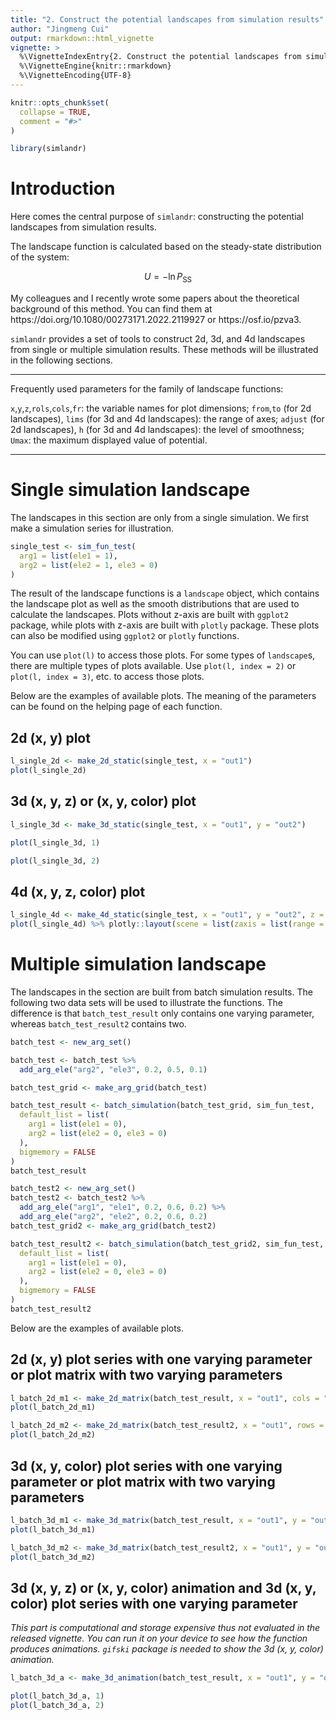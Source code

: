 ```yaml
---
title: "2. Construct the potential landscapes from simulation results"
author: "Jingmeng Cui"
output: rmarkdown::html_vignette
vignette: >
  %\VignetteIndexEntry{2. Construct the potential landscapes from simulation results}
  %\VignetteEngine{knitr::rmarkdown}
  %\VignetteEncoding{UTF-8}
---
```


```r
knitr::opts_chunk$set(
  collapse = TRUE,
  comment = "#>"
)
```

```r
library(simlandr)
```

# Introduction

Here comes the central purpose of `simlandr`: constructing the potential landscapes from simulation results. 

The landscape function is calculated based on the steady-state distribution of the system:

$$U = -\ln P_\textrm{SS}$$

My colleagues and I recently wrote some papers about the theoretical background of this method. You can find them at https://doi.org/10.1080/00273171.2022.2119927 or https://osf.io/pzva3.

`simlandr` provides a set of tools to construct 2d, 3d, and 4d landscapes from single or multiple simulation results. These methods will be illustrated in the following sections.

------

Frequently used parameters for the family of landscape functions:

`x`,`y`,`z`,`rols`,`cols`,`fr`: the variable names for plot dimensions;
`from`,`to` (for 2d landscapes), `lims` (for 3d and 4d landscapes): the range of axes;
`adjust` (for 2d landscapes), `h` (for 3d and 4d landscapes): the level of smoothness;
`Umax`: the maximum displayed value of potential.

------


# Single simulation landscape

The landscapes in this section are only from a single simulation. We first make a simulation series for illustration.

```r
single_test <- sim_fun_test(
  arg1 = list(ele1 = 1),
  arg2 = list(ele2 = 1, ele3 = 0)
)
```

The result of the landscape functions is a `landscape` object, which contains the landscape plot as well as the smooth distributions that are used to calculate the landscapes. Plots without z-axis are built with `ggplot2` package, while plots with z-axis are built with `plotly` package. These plots can also be modified using `ggplot2` or `plotly` functions. 

You can use `plot(l)` to access those plots. For some types of `landscape`s, there are multiple types of plots available. Use `plot(l, index = 2)` or `plot(l, index = 3)`, etc. to access those plots.

Below are the examples of available plots. The meaning of the parameters can be found on the helping page of each function.

## 2d (x, y) plot

```r
l_single_2d <- make_2d_static(single_test, x = "out1")
plot(l_single_2d)
```

## 3d (x, y, z) or (x, y, color) plot 

```r
l_single_3d <- make_3d_static(single_test, x = "out1", y = "out2")

plot(l_single_3d, 1)

plot(l_single_3d, 2)
```


## 4d (x, y, z, color) plot

```r
l_single_4d <- make_4d_static(single_test, x = "out1", y = "out2", z = "out3")
plot(l_single_4d) %>% plotly::layout(scene = list(zaxis = list(range = c(-3, 3))))
```


# Multiple simulation landscape

The landscapes in the section are built from batch simulation results. The following two data sets will be used to illustrate the functions. The difference is that `batch_test_result` only contains one varying parameter, whereas `batch_test_result2` contains two.

```r
batch_test <- new_arg_set()

batch_test <- batch_test %>%
  add_arg_ele("arg2", "ele3", 0.2, 0.5, 0.1)

batch_test_grid <- make_arg_grid(batch_test)

batch_test_result <- batch_simulation(batch_test_grid, sim_fun_test,
  default_list = list(
    arg1 = list(ele1 = 0),
    arg2 = list(ele2 = 0, ele3 = 0)
  ),
  bigmemory = FALSE
)
batch_test_result

batch_test2 <- new_arg_set()
batch_test2 <- batch_test2 %>%
  add_arg_ele("arg1", "ele1", 0.2, 0.6, 0.2) %>%
  add_arg_ele("arg2", "ele2", 0.2, 0.6, 0.2)
batch_test_grid2 <- make_arg_grid(batch_test2)

batch_test_result2 <- batch_simulation(batch_test_grid2, sim_fun_test,
  default_list = list(
    arg1 = list(ele1 = 0),
    arg2 = list(ele2 = 0, ele3 = 0)
  ),
  bigmemory = FALSE
)
batch_test_result2
```

Below are the examples of available plots.

## 2d (x, y) plot series with one varying parameter or plot matrix with two varying parameters

```r
l_batch_2d_m1 <- make_2d_matrix(batch_test_result, x = "out1", cols = "ele3")
plot(l_batch_2d_m1)

l_batch_2d_m2 <- make_2d_matrix(batch_test_result2, x = "out1", rows = "ele1", cols = "ele2")
plot(l_batch_2d_m2)
```


## 3d (x, y, color) plot series with one varying parameter or plot matrix with two varying parameters

```r
l_batch_3d_m1 <- make_3d_matrix(batch_test_result, x = "out1", y = "out2", cols = "ele3")
plot(l_batch_3d_m1)

l_batch_3d_m2 <- make_3d_matrix(batch_test_result2, x = "out1", y = "out2", rows = "ele1", cols = "ele2")
plot(l_batch_3d_m2)
```

## 3d (x, y, z) or (x, y, color) animation and 3d (x, y, color) plot series with one varying parameter

*This part is computational and storage expensive thus not evaluated in the released vignette. You can run it on your device to see how the function produces animations. `gifski` package is needed to show the 3d (x, y, color) animation.*
```r
l_batch_3d_a <- make_3d_animation(batch_test_result, x = "out1", y = "out2", fr = "ele3")

plot(l_batch_3d_a, 1)
plot(l_batch_3d_a, 2)
```

